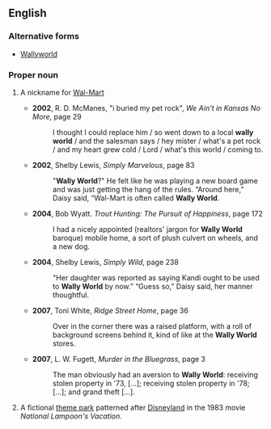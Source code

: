 ==English==

===Alternative forms===
*[[Wallyworld]]

===Proper noun===
{{en-proper noun}}

# {{slang|pejorative}} A nickname for [[Wal-Mart]]
#*'''2002''', R. D. McManes, "i buried my pet rock", ''We Ain't in Kansas No More'', page 29
#*:I thought I could replace him / so went down to a local '''wally world''' / and the salesman says / hey mister / what's a pet rock / and my heart grew cold / Lord / what's this world / coming to.
#*'''2002''', Shelby Lewis, ''Simply Marvelous'', page 83
#*:"'''Wally World'''?" He felt like he was playing a new board game and was just getting the hang of the rules. “Around here,” Daisy said, “Wal-Mart is often called '''Wally World'''.
#*'''2004''', Bob Wyatt. ''Trout Hunting: The Pursuit of Happiness'', page 172
#*:I had a nicely appointed (realtors' jargon for '''Wally World''' baroque) mobile home, a sort of plush culvert on wheels, and a new dog. 
#*'''2004''', Shelby Lewis, ''Simply Wild'', page 238
#*:"Her daughter was reported as saying Kandi ought to be used to '''Wally World''' by now.” “Guess so,” Daisy said, her manner thoughtful. 
#*'''2007''', Toni White, ''Ridge Street Home'', page 36
#*:Over in the corner there was a raised platform, with a roll of background screens behind it, kind of like at the '''Wally World''' stores.
#*'''2007''', L. W. Fugett, ''Murder in the Bluegrass'', page 3
#*:The man obviously had an aversion to '''Wally World''': receiving stolen property in '73, […]; receiving stolen property in '78; […]; and grand theft […].
# {{slang}} A fictional [[theme park]] patterned after [[Disneyland]] in the 1983 movie ''National Lampoon's Vacation''.